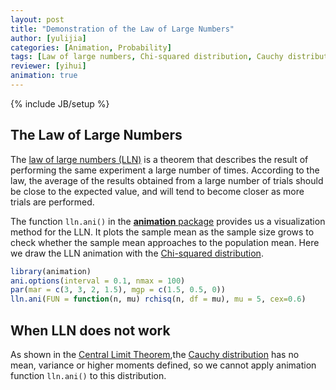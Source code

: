 ```yaml
---
layout: post
title: "Demonstration of the Law of Large Numbers"
author: [yulijia]
categories: [Animation, Probability]
tags: [Law of large numbers, Chi-squared distribution, Cauchy distribution]
reviewer: [yihui]
animation: true
---
```

{% include JB/setup %}

## The Law of Large Numbers

The [law of large numbers (LLN)](http://en.wikipedia.org/wiki/Law_of_large_numbers) is a theorem
that describes the result of performing the same experiment a large number of times. According to
the law, the average of the results obtained from a large number of trials should be close to the
expected value, and will tend to become closer as more trials are performed.

The function `lln.ani()` in the [**animation** package](http://yihui.name/animation) provides us a
visualization method for the LLN. It plots the sample mean as the sample size grows to check
whether the sample mean approaches to the population mean. Here we draw the LLN animation with the [Chi-squared distribution](http://en.wikipedia.org/wiki/Chi-squared_distribution).

```r
library(animation)
ani.options(interval = 0.1, nmax = 100)
par(mar = c(3, 3, 2, 1.5), mgp = c(1.5, 0.5, 0))
lln.ani(FUN = function(n, mu) rchisq(n, df = mu), mu = 5, cex=0.6)
```

## When LLN does not work

As shown in the [Central Limit Theorem](/2013/04/central-limit-theorem/),the [Cauchy
distribution](http://en.wikipedia.org/wiki/Cauchy_distribution) has no mean, variance or higher
moments defined, so we cannot apply animation function `lln.ani()` to this distribution.